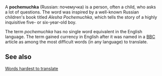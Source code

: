 A '''pochemuchka''' (Russian: &#1087;&#1086;&#1095;&#1077;&#1084;&#1091;&#1095;&#1082;&#1072;) is a person, often a child, who asks a lot of questions.  The word was inspired by a well-known Russian children's book titled ''Alesha Pochemuchka'', which tells the story of a highly inquisitive five- or six-year-old boy.

The term ''pochemuchka'' has no single word equivalent in the English language.  The term gained currency in English after it was named in a [[British Broadcasting Corporation|BBC]] article as among the most difficult words (in any language) to translate.

== See also ==

[[Words hardest to translate]]